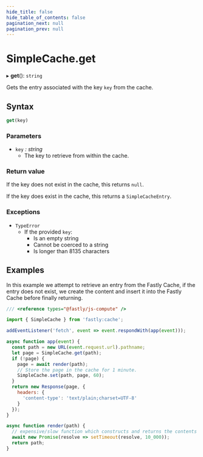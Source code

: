 ```yaml
---
hide_title: false
hide_table_of_contents: false
pagination_next: null
pagination_prev: null
---
```

# SimpleCache.get

▸ **get**(): `string`

Gets the entry associated with the key `key` from the cache.

## Syntax

```js
get(key)
```

### Parameters

- `key` _: string_
  - The key to retrieve from within the cache.

### Return value

If the key does not exist in the cache, this returns `null`.

If the key does exist in the cache, this returns a `SimpleCacheEntry`.

### Exceptions

- `TypeError`
  - If the provided `key`:
    - Is an empty string
    - Cannot be coerced to a string
    - Is longer than 8135 characters

## Examples

In this example we attempt to retrieve an entry from the Fastly Cache, if the entry does not exist, we create the content and insert it into the Fastly Cache before finally returning.

```js
/// <reference types="@fastly/js-compute" />

import { SimpleCache } from 'fastly:cache';

addEventListener('fetch', event => event.respondWith(app(event)));

async function app(event) {
  const path = new URL(event.request.url).pathname;
  let page = SimpleCache.get(path);
  if (!page) {
    page = await render(path);
    // Store the page in the cache for 1 minute.
    SimpleCache.set(path, page, 60);
  }
  return new Response(page, {
    headers: {
      'content-type': 'text/plain;charset=UTF-8'
    }
  });
}

async function render(path) {
  // expensive/slow function which constructs and returns the contents for a given path
  await new Promise(resolve => setTimeout(resolve, 10_000));
  return path;
}

```
